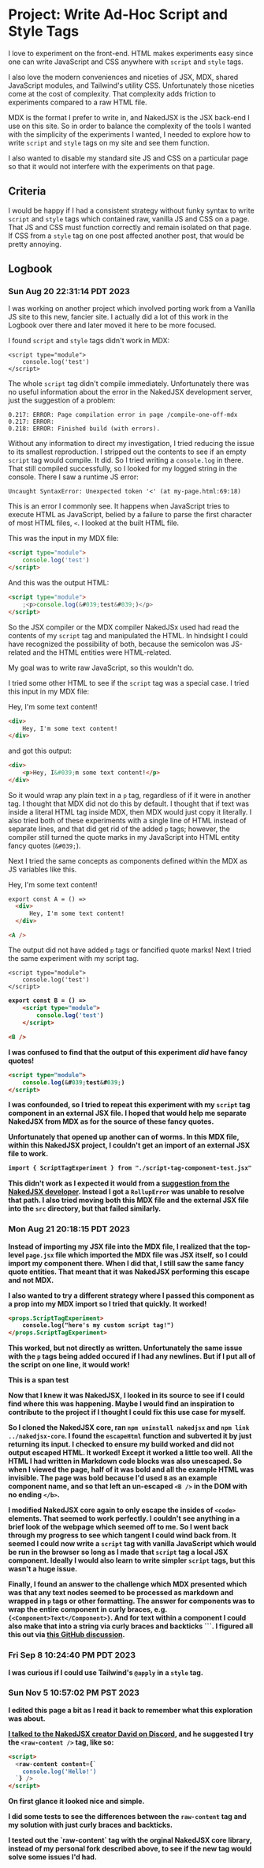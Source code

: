 # Project: Write Ad-Hoc Script and Style Tags

I love to experiment on the front-end. HTML makes experiments easy since one can write JavaScript and CSS anywhere with `script` and `style` tags. 

I also love the modern conveniences and niceties of JSX, MDX, shared JavaScript modules, and Tailwind's utility CSS. Unfortunately those niceties come at the cost of complexity. That complexity adds friction to experiments compared to a raw HTML file.

MDX is the format I prefer to write in, and NakedJSX is the JSX back-end I use on this site. So in order to balance the complexity of the tools I wanted with the simplicity of the experiments I wanted, I needed to explore how to write `script` and `style` tags on my site and see them function. 

<Future>I also wanted to disable my standard site JS and CSS on a particular page so that it would not interfere with the experiments on that page.</Future>

## Criteria

I would be happy if I had a consistent strategy without funky syntax to write `script` and `style` tags which contained raw, vanilla JS and CSS on a page. That JS and CSS must function correctly and remain isolated on that page. If CSS from a `style` tag on one post affected another post, that would be pretty annoying.

## Logbook


### Sun Aug 20 22:31:14 PDT 2023

I was working on <Link slug="project-add-popout">another project</Link> which involved porting work from a Vanilla JS site to this new, fancier site. I actually did a lot of this work in the Logbook over there and later moved it here to be more focused.

I found `script` and `style` tags didn't work in MDX:

```
<script type="module">
    console.log('test')
</script>
```

The whole `script` tag didn't compile immediately. Unfortunately there was no useful information about the error in the NakedJSX development server, just the suggestion of a problem:

```
0.217: ERROR: Page compilation error in page /compile-one-off-mdx
0.217: ERROR:
0.218: ERROR: Finished build (with errors).
```

Without any information to direct my investigation, I tried reducing the issue to its smallest reproduction. I stripped out the contents to see if an empty `script` tag would compile. It did. So I tried writing a `console.log` in there. That still compiled successfully, so I looked for my logged string in the console. There I saw a runtime JS error:

```
Uncaught SyntaxError: Unexpected token '<' (at my-page.html:69:18)
```

This is an error I commonly see. It happens when JavaScript tries to execute HTML as JavaScript, belied by a failure to parse the first character of most HTML files, `<`. I looked at the built HTML file. 

This was the input in my MDX file:

```html
<script type="module">
    console.log('test')
</script>
```

And this was the output HTML:

```html
<script type="module">
    ;<p>console.log(&#039;test&#039;)</p>
</script>
```

So the JSX compiler or the MDX compiler NakedJSx used had read the contents of my `script` tag and manipulated the HTML. In hindsight I could have recognized the possibility of both, because the semicolon was JS-related and the HTML entities were HTML-related. 

My goal was to write raw JavaScript, so this wouldn't do. 

I tried some other HTML to see if the `script` tag was a special case. I tried this input in my MDX file:

<div>Hey, I'm some text content!</div>

```html
<div>
    Hey, I'm some text content!
</div>
```

and got this output:

```html
<div>
    <p>Hey, I&#039;m some text content!</p>
</div>
```

So it would wrap any plain text in a `p` tag, regardless of if it were in another tag. I thought that MDX did not do this by default. I thought that if text was inside a literal HTML tag inside MDX, then MDX would just copy it literally. I also tried both of these experiments with a single line of HTML instead of separate lines, and that did get rid of the added `p` tags; however, the compiler still turned the quote marks in my JavaScript into HTML entity fancy quotes (`&#039;`).

Next I tried the same concepts as components defined within the MDX as JS variables like this.

  <div>
      Hey, I'm some text content!
  </div>

<A />

```html
export const A = () =>
  <div>
      Hey, I'm some text content!
  </div>

<A />
```

The output did not have added `p` tags or fancified quote marks! Next I tried the same experiment with my script tag.

    <script type="module">
        console.log('test')
    </script>

<B />

```html
export const B = () =>
    <script type="module">
        console.log('test')
    </script>

<B />
```

I was confused to find that the output of this experiment *did* have  fancy quotes! 

```html
<script type="module">
    console.log(&#039;test&#039;)
</script>
```

I was confounded, so I tried to repeat this experiment with my `script` tag component in an external JSX file. I hoped that would help me separate NakedJSX from MDX as for the source of these fancy quotes.

Unfortunately that opened up another can of worms. In this MDX file, within this NakedJSX project, I couldn't get an import of an external JSX file to work.

```html
import { ScriptTagExperiment } from "./script-tag-component-test.jsx"
```

This didn't work as I expected it would from a [suggestion from the NakedJSX developer](https://discord.com/channels/1101319012673134614/1101319013285498882/1123077151789432863). Instead I got a `RollupError` was unable to resolve that path. I also tried moving both this MDX file and the external JSX file into the `src` directory, but that failed similarly.

### Mon Aug 21 20:18:15 PDT 2023

Instead of importing my JSX file into the MDX file, I realized that the top-level `page.jsx` file which imported the MDX file was JSX itself, so I could import my component there. When I did that, I still saw the same fancy quote entities. That meant that it was NakedJSX performing this escape and not MDX.

I also wanted to try a different strategy where I passed this component as a prop into my MDX import so I tried that quickly. It worked!

```html
<props.ScriptTagExperiment>
    console.log("here's my custom script tag!")
</props.ScriptTagExperiment>
```

This worked, but not directly as written. Unfortunately the same issue with the `p` tags being added occured if I had any newlines. But if I put all of the script on one line, it would work!

<div>
  <span>This is a span test</span>
</div>

Now that I knew it was NakedJSX, I looked in its source to see if I could find where this was happening. Maybe I would find an inspiration to contribute to the project if I thought I could fix this use case for myself.

So I cloned the NakedJSX core, ran `npm uninstall nakedjsx` and `npm link ../nakedjsx-core`. I found the `escapeHtml` function and subverted it by just returning its input. I checked to ensure my build worked and did not output escaped HTML. It worked! Except it worked a little too well. All the HTML I had written in Markdown code blocks was also unescaped. So when I viewed the page, half of it was bold and all the example HTML was invisible. The page was bold because I'd used `B` as an example component name, and so that left an un-escaped `<B />` in the DOM with no ending `</b>`.

I modified NakedJSX core again to only escape the insides of `<code>` elements. That seemed to work perfectly. I couldn't see anything in a brief look of the webpage which seemed off to me. So I went back through my progress to see which tangent I could wind back from. It seemed I could now write a `script` tag with vanilla JavaScript which would be run in the browser so long as I made that `script` tag a local JSX component. Ideally I would also learn to write simpler `script` tags, but this wasn't a huge issue.

Finally, I found an answer to the challenge which MDX presented which was that any text nodes seemed to be processed as markdown and wrapped in `p` tags or other formatting. The answer for components was to wrap the entire component in curly braces, e.g. `{<Component>Text</Component>}`. And for text within a component I could also make that into a string via curly braces and backticks `\``. I figured all this out via [this GitHub discussion](https://github.com/orgs/mdx-js/discussions/1603#discussioncomment-1091688).  

### Fri Sep 8 10:24:40 PM PDT 2023

<Future>I was curious if I could use Tailwind's `@apply` in a `style` tag.</Future>

### Sun Nov  5 10:57:02 PM PST 2023

I edited this page a bit as I read it back to remember what this exploration was about.

<a href="https://discord.com/channels/1101319012673134614/1101319013285498882/1169734690106769500">I talked to the NakedJSX creator David on Discord</a>, and he suggested I try the `<raw-content />` tag, like so:

```html
<script>
  <raw-content content={`
    console.log('Hello!')
  `} />
</script>
```

<script>
  <raw-content content={`
    console.log('Hello!')
  `} />
</script>

On first glance it looked nice and simple.

<Future>I did some tests to see the differences between the `raw-content` tag and my solution with just curly braces and backticks.</Future>

<Future>
I tested out the `raw-content` tag with the orginal NakedJSX core library, instead of my personal fork described above, to see if the new tag would solve some issues I'd had.
</Future>
